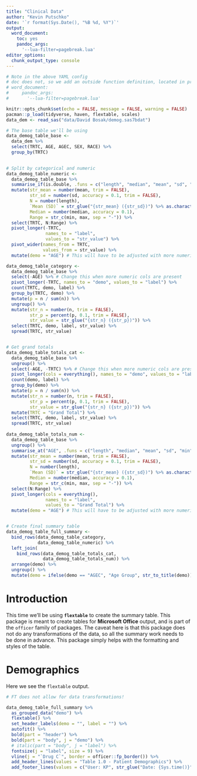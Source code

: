 ```yaml
---
title: "Clinical Data"
author: "Kevin Putschko"
date: '`r format(Sys.Date(), "%B %d, %Y")`'
output:
  word_document: 
    toc: yes
    pandoc_args:
      '--lua-filter=pagebreak.lua'
editor_options:
  chunk_output_type: console
---
```


```r
# Note in the above YAML config
# doc does not, so we add an outside function definition, located in project dir
# word_document:
#     pandoc_args:
#       '--lua-filter=pagebreak.lua'

knitr::opts_chunk$set(echo = FALSE, message = FALSE, warning = FALSE)
pacman::p_load(tidyverse, haven, flextable, scales)
data_dem <- read_sas("data/David Bosak/demog.sas7bdat")

```

```r

# The base table we'll be using
data_demog_table_base <- 
  data_dem %>% 
  select(TRTC, AGE, AGEC, SEX, RACE) %>% 
  group_by(TRTC)
  

# Split by categorical and numeric
data_demog_table_numeric <- 
  data_demog_table_base %>% 
  summarise_if(is.double, .funs = c("length", "median", "mean", "sd", "min", "max")) %>% 
  mutate(str_mean = number(mean, trim = FALSE),
         str_sd = number(sd, accuracy = 0.1, trim = FALSE),
         N = number(length),
         `Mean (SD)` = str_glue("{str_mean} ({str_sd})") %>% as.character(),
         Median = number(median, accuracy = 0.1),
         Range = str_c(min, max, sep = "-")) %>% 
  select(TRTC, N:Range) %>% 
  pivot_longer(-TRTC, 
               names_to = "label",
               values_to = "str_value") %>% 
  pivot_wider(names_from = TRTC, 
              values_from = str_value) %>% 
  mutate(demo = "AGE") # This will have to be adjusted with more numeric cols

data_demog_table_category <- 
  data_demog_table_base %>% 
  select(-AGE) %>% # Change this when more numeric cols are present 
  pivot_longer(-TRTC, names_to = "demo", values_to = "label") %>% 
  count(TRTC, demo, label) %>%
  group_by(TRTC, demo) %>% 
  mutate(p = n / sum(n)) %>% 
  ungroup() %>% 
  mutate(str_n = number(n, trim = FALSE),
         str_p = percent(p, 0.1, trim = FALSE),
         str_value = str_glue("{str_n} ({str_p})")) %>% 
  select(TRTC, demo, label, str_value) %>%
  spread(TRTC, str_value)


# Get grand totals
data_demog_table_totals_cat <- 
  data_demog_table_base %>% 
  ungroup() %>% 
  select(-AGE, -TRTC) %>% # Change this when more numeric cols are present 
  pivot_longer(cols = everything(), names_to = "demo", values_to = "label") %>% 
  count(demo, label) %>%
  group_by(demo) %>% 
  mutate(p = n / sum(n)) %>% 
  mutate(str_n = number(n, trim = FALSE),
         str_p = percent(p, 0.1, trim = FALSE),
         str_value = str_glue("{str_n} ({str_p})")) %>% 
  mutate(TRTC = "Grand Total") %>% 
  select(TRTC, demo, label, str_value) %>% 
  spread(TRTC, str_value) 
  
data_demog_table_totals_num <- 
  data_demog_table_base %>% 
  ungroup() %>% 
  summarise_at("AGE", .funs = c("length", "median", "mean", "sd", "min", "max")) %>% 
  mutate(str_mean = number(mean, trim = FALSE),
         str_sd = number(sd, accuracy = 0.1, trim = FALSE),
         N = number(length),
         `Mean (SD)` = str_glue("{str_mean} ({str_sd})") %>% as.character(),
         Median = number(median, accuracy = 0.1),
         Range = str_c(min, max, sep = "-")) %>% 
  select(N:Range) %>% 
  pivot_longer(cols = everything(),
               names_to = "label",
               values_to = "Grand Total") %>% 
  mutate(demo = "AGE") # This will have to be adjusted with more numeric cols


# Create final summary table
data_demog_table_full_summary <- 
  bind_rows(data_demog_table_category,
            data_demog_table_numeric) %>% 
  left_join(
    bind_rows(data_demog_table_totals_cat,
              data_demog_table_totals_num)) %>% 
  arrange(demo) %>% 
  ungroup() %>% 
  mutate(demo = ifelse(demo == "AGEC", "Age Group", str_to_title(demo)))

```

\newpage

# Introduction

This time we'll be using **`flextable`** to create the summary table.  This package is meant to create tables for **Microsoft Office** output, and is part of the `officer` family of packages.  The caveat here is that this package does not do any transformations of the data, so all the summary work needs to be done in advance.  This package simply helps with the formatting and styles of the table.

\newpage

# Demographics

Here we see the `flextable` output.  

```r
# FT does not allow for data transformations!

data_demog_table_full_summary %>% 
  as_grouped_data("demo") %>% 
  flextable() %>% 
  set_header_labels(demo = "", label = "") %>% 
  autofit() %>% 
  bold(part = "header") %>% 
  bold(part = "body", j = "demo") %>% 
  # italic(part = "body", j = "label") %>% 
  fontsize(j = "label", size = 9) %>% 
  vline(j = "`Drug C`", border = officer::fp_border()) %>% 
  add_header_lines(values = "Table 1.0 - Patient Demographics") %>% 
  add_footer_lines(values = c("User: KP", str_glue("Date: {Sys.time()}")))
  
```


